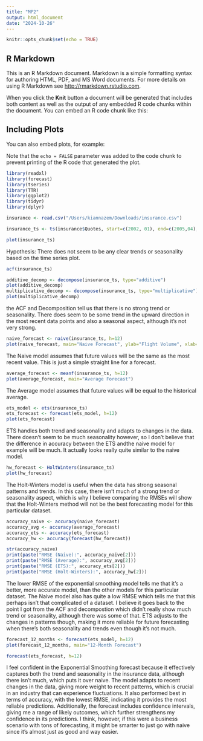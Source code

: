 ```yaml
---
title: "MP2"
output: html_document
date: "2024-10-26"
---
```


```r
knitr::opts_chunk$set(echo = TRUE)
```

## R Markdown

This is an R Markdown document. Markdown is a simple formatting syntax for authoring HTML, PDF, and MS Word documents. For more details on using R Markdown see <http://rmarkdown.rstudio.com>.

When you click the **Knit** button a document will be generated that includes both content as well as the output of any embedded R code chunks within the document. You can embed an R code chunk like this:



## Including Plots

You can also embed plots, for example:


Note that the `echo = FALSE` parameter was added to the code chunk to prevent printing of the R code that generated the plot.
```r
library(readxl)
library(forecast)
library(tseries)
library(TTR)
library(ggplot2)
library(tidyr)
library(dplyr)

```
```r
insurance <- read.csv("/Users/kiannazem/Downloads/insurance.csv")
```
```r
insurance_ts <- ts(insurance$Quotes, start=c(2002, 01), end=c(2005,04),frequency=12)
```
```r
plot(insurance_ts)
```
Hypothesis: There does not seem to be any clear trends or seasonality based on the time series plot.
```r
acf(insurance_ts)
```
```r
additive_decomp <- decompose(insurance_ts, type="additive")
plot(additive_decomp)
multiplicative_decomp <- decompose(insurance_ts, type="multiplicative")
plot(multiplicative_decomp)
```
the ACF and Decomposition tell us that there is no strong trend or seasonality. There does seem to be some trend in the upward direction in the most recent data points and also a seasonal aspect, although it's not very strong.

```r
naive_forecast <- naive(insurance_ts, h=12)
plot(naive_forecast, main="Naive Forecast", ylab="Flight Volume", xlab="Time")
```
The Naive model assumes that future values will be the same as the most recent value. This is just a simple straight line for a forecast.
```r
average_forecast <- meanf(insurance_ts, h=12)
plot(average_forecast, main="Average Forecast")
```
The Average model assumes that future values will be equal to the historical average.
```r
ets_model <- ets(insurance_ts)
ets_forecast <- forecast(ets_model, h=12)
plot(ets_forecast)
```
ETS handles both trend and seasonality and adapts to changes in the data. There doesn't seem to be much seasonality however, so I don't believe that the difference in accuracy between the ETS andthe naive model for example will be much. It actually looks really quite similar to the naive model.
```r
hw_forecast <- HoltWinters(insurance_ts)
plot(hw_forecast)
```
The Holt-Winters model is useful when the data has strong seasonal patterns and trends. In this case, there isn't much of a strong trend or seasonality aspect, which is why I believe comparing the RMSEs will show that the Holt-Winters method will not be the best forecasting model for this particular dataset.
```r
accuracy_naive <- accuracy(naive_forecast)
accuracy_avg <- accuracy(average_forecast)
accuracy_ets <- accuracy(ets_forecast)
accuracy_hw <- accuracy(forecast(hw_forecast))
```
```r
str(accuracy_naive)
print(paste("RMSE (Naive):", accuracy_naive[2]))
print(paste("RMSE (Average):", accuracy_avg[2]))
print(paste("RMSE (ETS):", accuracy_ets[2]))
print(paste("RMSE (Holt-Winters):", accuracy_hw[2]))
```
The lower RMSE of the exponential smoothing model tells me that it’s a better, more accurate model, than the other models for this particular dataset. The Naive model also has quite a low RMSE which tells me that this perhaps isn't that complicated of a dataset. I believe it goes back to the point I got from the ACF and decompostion which didn't really show much trend or seasonality, although there was some of that. ETS adjusts to the changes in patterns though, making it more reliable for future forecasting when there’s both seasonality and trends even though it's not much.
```r
forecast_12_months <- forecast(ets_model, h=12) 
plot(forecast_12_months, main="12-Month Forecast")
```
```r
forecast(ets_forecast, h=12)
```
I feel confident in the Exponential Smoothing forecast because it effectively captures both the trend and seasonality in the insurance data, although there isn't much, which puts it over naive. The model adapts to recent changes in the data, giving more weight to recent patterns, which is crucial in an industry that can experience fluctuations. It also performed best in terms of accuracy, with the lowest RMSE, indicating it provides the most reliable predictions. Additionally, the forecast includes confidence intervals, giving me a range of likely outcomes, which further strengthens my confidence in its predictions. I think, however, if this were a business scenario with tons of forecasting, it might be smarter to just go with naive since it's almost just as good and way easier.